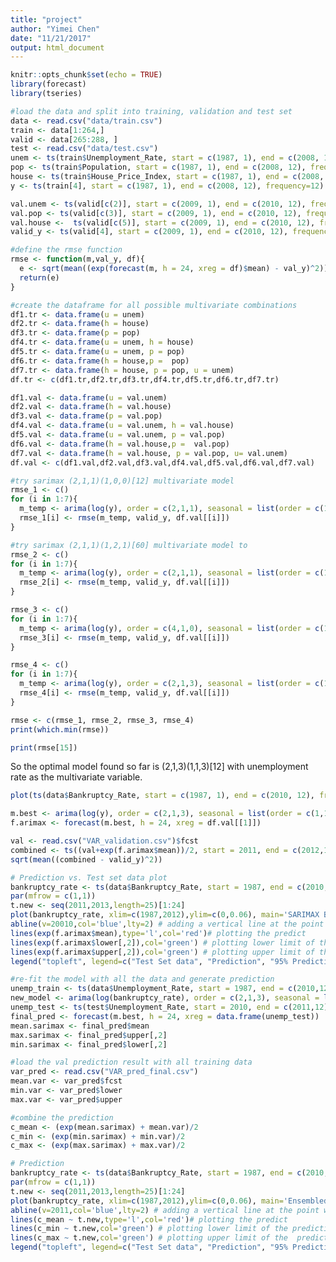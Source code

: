 ```yaml
---
title: "project"
author: "Yimei Chen"
date: "11/21/2017"
output: html_document
---
```


```r
knitr::opts_chunk$set(echo = TRUE)
library(forecast)
library(tseries)
```


```r
#load the data and split into training, validation and test set
data <- read.csv("data/train.csv")
train <- data[1:264,]
valid <- data[265:288, ]
test <- read.csv("data/test.csv")
unem <- ts(train$Unemployment_Rate, start = c(1987, 1), end = c(2008, 12), frequency=12)
pop <- ts(train$Population, start = c(1987, 1), end = c(2008, 12), frequency=12)
house <- ts(train$House_Price_Index, start = c(1987, 1), end = c(2008, 12), frequency=12)
y <- ts(train[4], start = c(1987, 1), end = c(2008, 12), frequency=12)

val.unem <- ts(valid[c(2)], start = c(2009, 1), end = c(2010, 12), frequency=12)
val.pop <- ts(valid[c(3)], start = c(2009, 1), end = c(2010, 12), frequency=12)
val.house <-  ts(valid[c(5)], start = c(2009, 1), end = c(2010, 12), frequency=12)
valid_y <- ts(valid[4], start = c(2009, 1), end = c(2010, 12), frequency=12)

#define the rmse function
rmse <- function(m,val_y, df){
  e <- sqrt(mean((exp(forecast(m, h = 24, xreg = df)$mean) - val_y)^2))
  return(e)
}

```


```r
#create the dataframe for all possible multivariate combinations
df1.tr <- data.frame(u = unem)
df2.tr <- data.frame(h = house)
df3.tr <- data.frame(p = pop)
df4.tr <- data.frame(u = unem, h = house)
df5.tr <- data.frame(u = unem, p = pop)
df6.tr <- data.frame(h = house,p =  pop)
df7.tr <- data.frame(h = house, p = pop, u = unem)
df.tr <- c(df1.tr,df2.tr,df3.tr,df4.tr,df5.tr,df6.tr,df7.tr)

df1.val <- data.frame(u = val.unem)
df2.val <- data.frame(h = val.house)
df3.val <- data.frame(p = val.pop)
df4.val <- data.frame(u = val.unem, h = val.house)
df5.val <- data.frame(u = val.unem, p = val.pop)
df6.val <- data.frame(h = val.house,p =  val.pop)
df7.val <- data.frame(h = val.house, p = val.pop, u= val.unem)
df.val <- c(df1.val,df2.val,df3.val,df4.val,df5.val,df6.val,df7.val)

```


```r
#try sarimax (2,1,1)(1,0,0)[12] multivariate model
rmse_1 <- c()
for (i in 1:7){
  m_temp <- arima(log(y), order = c(2,1,1), seasonal = list(order = c(1,0,0), period = 12), xreg = df.tr[[i]], method = "CSS-ML")
  rmse_1[i] <- rmse(m_temp, valid_y, df.val[[i]])
}
```


```r
#try sarimax (2,1,1)(1,2,1)[60] multivariate model to 
rmse_2 <- c()
for (i in 1:7){
  m_temp <- arima(log(y), order = c(2,1,1), seasonal = list(order = c(1,2,1), period = 12), xreg = df.tr[[i]], method = "CSS-ML")
  rmse_2[i] <- rmse(m_temp, valid_y, df.val[[i]])
}
```

```r
rmse_3 <- c()
for (i in 1:7){
  m_temp <- arima(log(y), order = c(4,1,0), seasonal = list(order = c(1,0,0), period = 12), xreg = df.tr[[i]], method = "CSS-ML")
  rmse_3[i] <- rmse(m_temp, valid_y, df.val[[i]])
}
```

```r
rmse_4 <- c()
for (i in 1:7){
  m_temp <- arima(log(y), order = c(2,1,3), seasonal = list(order = c(1,1,3), period = 12), xreg = df.tr[[i]], method = "CSS-ML")
  rmse_4[i] <- rmse(m_temp, valid_y, df.val[[i]])
}
```

```r
rmse <- c(rmse_1, rmse_2, rmse_3, rmse_4)
print(which.min(rmse))
```

```r
print(rmse[15])
```

So the optimal model found so far is (2,1,3)(1,1,3)[12] with unemployment rate as the multivariate variable. 

```r
plot(ts(data$Bankruptcy_Rate, start = c(1987, 1), end = c(2010, 12), frequency=12))
```

```r
m.best <- arima(log(y), order = c(2,1,3), seasonal = list(order = c(1,1,3), period = 12), xreg = df.tr[[1]], method = "CSS-ML")
f.arimax <- forecast(m.best, h = 24, xreg = df.val[[1]])
```

```r
val <- read.csv("VAR_validation.csv")$fcst
combined <- ts((val+exp(f.arimax$mean))/2, start = 2011, end = c(2012,12), frequency = 12)
sqrt(mean((combined - valid_y)^2))


```

```r
# Prediction vs. Test set data plot
bankruptcy_rate <- ts(data$Bankruptcy_Rate, start = 1987, end = c(2010,12), frequency = 12)
par(mfrow = c(1,1))
t.new <- seq(2011,2013,length=25)[1:24]
plot(bankruptcy_rate, xlim=c(1987,2012),ylim=c(0,0.06), main='SARIMAX Bankrupcy Rate Prediction', ylab='%', xlab='Year') #plotting the data
abline(v=20010,col='blue',lty=2) # adding a vertical line at the point where prediction starts
lines(exp(f.arimax$mean),type='l',col='red')# plotting the predict
lines(exp(f.arimax$lower[,2]),col='green') # plotting lower limit of the prediction interval
lines(exp(f.arimax$upper[,2]),col='green') # plotting upper limit of the  prediction interval
legend("topleft", legend=c("Test Set data", "Prediction", "95% Prediction Interval"),col=c("black", "red", "green"), lty=1, cex=0.8)

```

```r
#re-fit the model with all the data and generate prediction
unemp_train <- ts(data$Unemployment_Rate, start = 1987, end = c(2010,12), frequency = 12)
new_model <- arima(log(bankruptcy_rate), order = c(2,1,3), seasonal = list(order = c(1,1,3), period = 12), xreg = data.frame(unemp_train), method = "CSS-ML")
unemp_test <- ts(test$Unemployment_Rate, start = 2010, end = c(2011,12), frequency = 12)
final_pred <- forecast(m.best, h = 24, xreg = data.frame(unemp_test))
mean.sarimax <- final_pred$mean
max.sarimax <- final_pred$upper[,2]
min.sarimax <- final_pred$lower[,2]
```

```r
#load the val prediction result with all training data
var_pred <- read.csv("VAR_pred_final.csv")
mean.var <- var_pred$fcst
min.var <- var_pred$lower
max.var <- var_pred$upper
```

```r
#combine the prediction
c_mean <- (exp(mean.sarimax) + mean.var)/2
c_min <- (exp(min.sarimax) + min.var)/2
c_max <- (exp(max.sarimax) + max.var)/2
```

```r
# Prediction
bankruptcy_rate <- ts(data$Bankruptcy_Rate, start = 1987, end = c(2010,12), frequency = 12)
par(mfrow = c(1,1))
t.new <- seq(2011,2013,length=25)[1:24]
plot(bankruptcy_rate, xlim=c(1987,2012),ylim=c(0,0.06), main='Ensembled Prediction', ylab='%', xlab='Year') #plotting the data
abline(v=2011,col='blue',lty=2) # adding a vertical line at the point where prediction starts
lines(c_mean ~ t.new,type='l',col='red')# plotting the predict
lines(c_min ~ t.new,col='green') # plotting lower limit of the prediction interval
lines(c_max ~ t.new,col='green') # plotting upper limit of the  prediction interval
legend("topleft", legend=c("Test Set data", "Prediction", "95% Prediction Interval"),col=c("black", "red", "green"), lty=1, cex=0.8)
```

